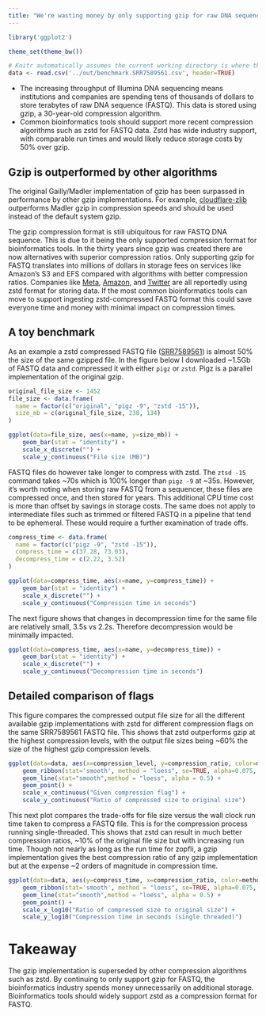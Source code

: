 ```yaml
---
title: "We're wasting money by only supporting gzip for raw DNA sequence."
---
```


```r
library('ggplot2')

theme_set(theme_bw())

# Knitr automatically assumes the current working directory is where the file is.
data <- read.csv('../out/benchmark.SRR7589561.csv', header=TRUE)
```

::: {#lede}
- The increasing throughput of Illumina DNA sequencing means institutions and
  companies are spending tens of thousands of dollars to store terabytes of raw
  DNA sequence (FASTQ). This data is stored using gzip, a 30-year-old
  compression algorithm.
- Common bioinformatics tools should support more recent compression algorithms
  such as zstd for FASTQ data. Zstd has wide industry support, with comparable
  run times and would likely reduce storage costs by 50% over gzip.
:::

## Gzip is outperformed by other algorithms

The original Gailly/Madler implementation of gzip has been surpassed in
performance by other gzip implementations. For example, [cloudflare-zlib][]
outperforms Madler gzip in compression speeds and should be used instead of the
default system gzip.

[cloudflare-zlib]: https://github.com/cloudflare/zlib

The gzip compression format is still ubiquitous for raw FASTQ DNA sequence.
This is due to it being the only supported compression format for
bioinformatics tools. In the thirty years since gzip was created there are now
alternatives with superior compression ratios. Only supporting gzip for FASTQ
translates into millions of dollars in storage fees on services like Amazon's
S3 and EFS compared with algorithms with better compression ratios. Companies
like [Meta][meta], [Amazon][amzn], and [Twitter][twtr] are all reportedly using
zstd format for storing data. If the most common bioinformatics tools can move
to support ingesting zstd-compressed FASTQ format this could save everyone time
and money with minimal impact on compression times.

[meta]: https://engineering.fb.com/2016/08/31/core-data/smaller-and-faster-data-compression-with-zstandard/
[amzn]: https://twitter.com/adrianco/status/1560854827810361345
[twtr]: https://twitter.com/danluu/status/1560831128914649088

## A toy benchmark

As an example a zstd compressed FASTQ file ([SRR7589561][]) is almost 50% the
size of the same gzipped file. In the figure below I downloaded ~1.5Gb of FASTQ
data and compressed it with either `pigz` or `zstd`. Pigz is a parallel implementation of the original gzip.

[SRR7589561]: https://trace.ncbi.nlm.nih.gov/Traces/?view=run_browser&acc=SRR7589561&display=metadata

```r
original_file_size <- 1452
file_size <- data.frame(
  name = factor(c("original", "pigz -9", "zstd -15")),
  size_mb = c(original_file_size, 238, 134)
)

ggplot(data=file_size, aes(x=name, y=size_mb)) +
    geom_bar(stat = "identity") +
    scale_x_discrete("") +
    scale_y_continuous("File size (MB)")
```

FASTQ files do however take longer to compress with zstd. The `ztsd -15`
command takes ~70s which is 100% longer than `pigz -9` at ~35s. However, it's
worth noting when storing raw FASTQ from a sequencer, these files are
compressed once, and then stored for years. This additional CPU time cost is
more than offset by savings in storage costs. The same does not apply to
intermediate files such as trimmed or filtered FASTQ in a pipeline that tend to
be ephemeral. These would require a further examination of trade offs.

```r
compress_time <- data.frame(
  name = factor(c("pigz -9", "zstd -15")),
  compress_time = c(37.28, 73.03),
  decompress_time = c(2.22, 3.52)
)

ggplot(data=compress_time, aes(x=name, y=compress_time)) +
    geom_bar(stat = "identity") +
    scale_x_discrete("") +
    scale_y_continuous("Compression time in seconds")
```

The next figure shows that changes in decompression time for the same file are
relatively small, 3.5s vs 2.2s. Therefore decompression would be minimally
impacted.

```r
ggplot(data=compress_time, aes(x=name, y=decompress_time)) +
    geom_bar(stat = "identity") +
    scale_x_discrete("") +
    scale_y_continuous("Decompression time in seconds")
```

## Detailed comparison of flags

This figure compares the compressed output file size for all the different
available gzip implementations with zstd for different compression flags on the
same SRR7589561 FASTQ file. This shows that zstd outperforms gzip at the
highest compression levels, with the output file sizes being ~60% the size of
the highest gzip compression levels.

```r
ggplot(data=data, aes(x=compression_level, y=compression_ratio, color=method)) +
    geom_ribbon(stat='smooth', method = "loess", se=TRUE, alpha=0.075, linetype=0, aes(color = NULL, group = factor(method))) +
    geom_line(stat="smooth",method = "loess", alpha = 0.5) +
    geom_point() +
    scale_x_continuous("Given compression flag") +
    scale_y_continuous("Ratio of compressed size to original size")
```

This next plot compares the trade-offs for file size versus the wall clock run
time taken to compress a FASTQ file. This is for the compression process running
single-threaded. This shows that zstd can result in much better compression
ratios, ~10% of the original file size but with increasing run time. Though not
nearly as long as the run time for zopfli, a gzip implementation gives the
best compression ratio of any gzip implementation but at the expense ~2 orders
of magnitude in compression time.

```r
ggplot(data=data, aes(y=compress_time, x=compression_ratio, color=method)) +
    geom_ribbon(stat='smooth', method = "loess", se=TRUE, alpha=0.075, linetype=0, aes(color = NULL, group = factor(method))) +
    geom_line(stat="smooth",method = "loess", alpha = 0.5) +
    geom_point() +
    scale_x_log10("Ratio of compressed size to original size") +
    scale_y_log10("Compression time in seconds (single threaded)")
```

# Takeaway

The gzip implementation is superseded by other compression algorithms such as
zstd. By continuing to only support gzip for FASTQ, the bioinformatics industry spends
money unnecessarily on additional storage. Bioinformatics tools should widely
support zstd as a compression format for FASTQ.
